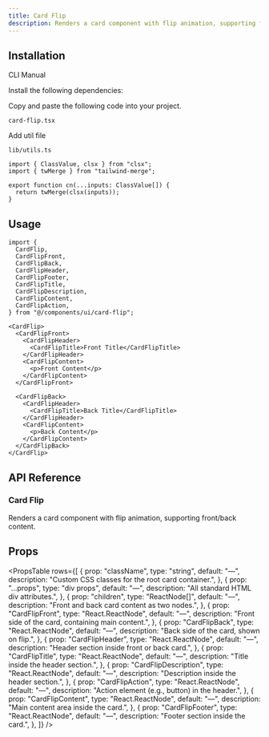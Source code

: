 ```yaml
---
title: Card Flip
description: Renders a card component with flip animation, supporting front/back content.
---
```


<ComponentPreview name="cardflip-demo" className="p-8" description="" />

## Installation

<Tabs defaultValue="cli" className="w-full">
  <TabsList>
    <TabsTrigger value="cli">CLI</TabsTrigger>
    <TabsTrigger value="manual">Manual</TabsTrigger>
  </TabsList>
  <TabsContent value="cli">
    <PkgOptions name="card-flip" />
  </TabsContent>
  <TabsContent value="manual">
    <Steps>

<Step>Install the following dependencies:</Step>
<DepsOptions name="framer-motion" />

<Step>Copy and paste the following code into your project.</Step>
<p>
  <code>card-flip.tsx</code>
</p>
<ComponentSource name="card-flip" />

<Step>Add util file</Step>

<p>
  <code>lib/utils.ts</code>
</p>

```tsx
import { ClassValue, clsx } from "clsx";
import { twMerge } from "tailwind-merge";

export function cn(...inputs: ClassValue[]) {
  return twMerge(clsx(inputs));
}
```

</Steps>
  </TabsContent>
</Tabs>

## Usage

```tsx
import {
  CardFlip,
  CardFlipFront,
  CardFlipBack,
  CardFlipHeader,
  CardFlipFooter,
  CardFlipTitle,
  CardFlipDescription,
  CardFlipContent,
  CardFlipAction,
} from "@/components/ui/card-flip";
```

```tsx
<CardFlip>
  <CardFlipFront>
    <CardFlipHeader>
      <CardFlipTitle>Front Title</CardFlipTitle>
    </CardFlipHeader>
    <CardFlipContent>
      <p>Front Content</p>
    </CardFlipContent>
  </CardFlipFront>

  <CardFlipBack>
    <CardFlipHeader>
      <CardFlipTitle>Back Title</CardFlipTitle>
    </CardFlipHeader>
    <CardFlipContent>
      <p>Back Content</p>
    </CardFlipContent>
  </CardFlipBack>
</CardFlip>
```

## API Reference

### Card Flip

Renders a card component with flip animation, supporting front/back content.

## Props

<PropsTable
  rows={[
    {
      prop: "className",
      type: "string",
      default: "—",
      description: "Custom CSS classes for the root card container.",
    },
    {
      prop: "...props",
      type: "div props",
      default: "—",
      description: "All standard HTML div attributes.",
    },
    {
      prop: "children",
      type: "ReactNode[]",
      default: "—",
      description: "Front and back card content as two nodes.",
    },
    {
      prop: "CardFlipFront",
      type: "React.ReactNode",
      default: "—",
      description: "Front side of the card, containing main content.",
    },
    {
      prop: "CardFlipBack",
      type: "React.ReactNode",
      default: "—",
      description: "Back side of the card, shown on flip.",
    },
    {
      prop: "CardFlipHeader",
      type: "React.ReactNode",
      default: "—",
      description: "Header section inside front or back card.",
    },
    {
      prop: "CardFlipTitle",
      type: "React.ReactNode",
      default: "—",
      description: "Title inside the header section.",
    },
    {
      prop: "CardFlipDescription",
      type: "React.ReactNode",
      default: "—",
      description: "Description inside the header section.",
    },
    {
      prop: "CardFlipAction",
      type: "React.ReactNode",
      default: "—",
      description: "Action element (e.g., button) in the header.",
    },
    {
      prop: "CardFlipContent",
      type: "React.ReactNode",
      default: "—",
      description: "Main content area inside the card.",
    },
    {
      prop: "CardFlipFooter",
      type: "React.ReactNode",
      default: "—",
      description: "Footer section inside the card.",
    },
  ]}
/>
